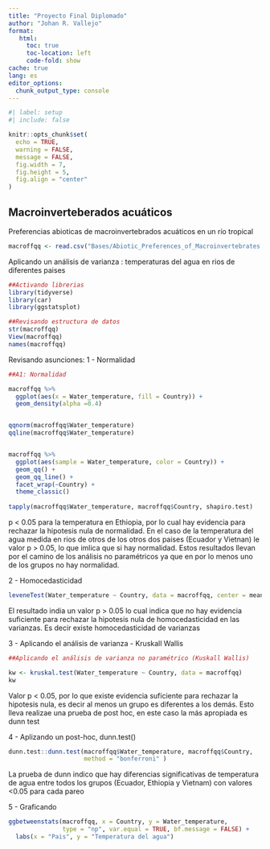 ```yaml
---
title: "Proyecto Final Diplomado"
author: "Johan R. Vallejo"
format: 
   html:
     toc: true
     toc-location: left
     code-fold: show
cache: true
lang: es
editor_options: 
  chunk_output_type: console
---
```



```r

#| label: setup
#| include: false

knitr::opts_chunk$set(
  echo = TRUE,
  warning = FALSE,
  message = FALSE,
  fig.width = 7,
  fig.height = 5,
  fig.align = "center"
)

```

## Macroinverteberados acuáticos

Preferencias abioticas de macroinvertebrados acuáticos en un río tropical


```r
macroffqq <- read.csv("Bases/Abiotic_Preferences_of_Macroinvertebrates.csv")

```
Aplicando un análisis de varianza : temperaturas del agua en rios de diferentes paises


```r
##Activando librerias
library(tidyverse)
library(car)
library(ggstatsplot)
```


```r
##Revisando estructura de datos
str(macroffqq)
View(macroffqq)
names(macroffqq)
```



Revisando asunciones:
1 - Normalidad

```r
##A1: Normalidad

macroffqq %>% 
  ggplot(aes(x = Water_temperature, fill = Country)) +
  geom_density(alpha =0.4)


qqnorm(macroffqq$Water_temperature)
qqline(macroffqq$Water_temperature)


macroffqq %>% 
  ggplot(aes(sample = Water_temperature, color = Country)) +
  geom_qq() +
  geom_qq_line() +
  facet_wrap(~Country) +
  theme_classic()
  
tapply(macroffqq$Water_temperature, macroffqq$Country, shapiro.test)

```
p < 0.05 para la temperatura en Ethiopia, por lo cual hay evidencia para rechazar la hipotesis nula de normalidad. En el caso de la temperatura del agua medida en rios de otros de los otros dos paises (Ecuador y Vietnan) le valor p > 0.05, lo que imlica que si hay normalidad. Estos resultados llevan por el camino de los análisis no paramétricos ya que en por lo menos uno de los grupos no hay normalidad.  





2 - Homocedasticidad

```r
leveneTest(Water_temperature ~ Country, data = macroffqq, center = mean)

```
El resultado india un valor p > 0.05 lo cual indica que no hay evidencia suficiente para rechazar la hipotesis nula de homocedasticidad en las varianzas. Es decir existe homocedasticidad de varianzas 




3 - Aplicando el análisis de varianza - Kruskall Wallis
```r
##Aplicando el análisis de varianza no paramétrico (Kuskall Wallis)

kw <- kruskal.test(Water_temperature ~ Country, data = macroffqq)
kw

```
Valor p < 0.05, por lo que existe evidencia suficiente para rechazar la hipotesis nula, es decir al menos un grupo es diferentes a los demás. Esto lleva realizae una prueba de post hoc, en este caso la más apropiada es dunn test 




4 - Aplizando un post-hoc, dunn.test()

```r
dunn.test::dunn.test(macroffqq$Water_temperature, macroffqq$Country, 
                     method = "bonferroni" )
```
La prueba de dunn indico que hay diferencias significativas de temperatura de agua  entre todos los grupos (Ecuador, Ethiopia y Vietnam)  con valores <0.05 para cada pareo




5 - Graficando
```r

ggbetweenstats(macroffqq, x = Country, y = Water_temperature, 
               type = "np", var.equal = TRUE, bf.message = FALSE) +
  labs(x = "Pais", y = "Temperatura del agua")
```




















